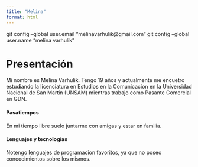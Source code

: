 ```yaml
---
title: "Melina"
format: html
---
```


git config --global user.email "melinavarhulik@gmail.com"
git config --global user.name "melina varhulik"

# **Presentación**

Mi nombre es Melina Varhulik. Tengo 19 años y actualmente me encuetro estudiando la licenciatura en Estudios en la Comunicacion en la Universidad Nacional de San Martin (UNSAM) mientras trabajo como Pasante Comercial en GDN.

#### Pasatiempos

En mi tiempo libre suelo juntarme con amigas y estar en familia.

#### Lenguajes y tecnologias

Notengo lenguajes de programacion favoritos, ya que no poseo concocimientos sobre los mismos. 

